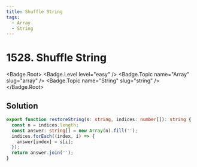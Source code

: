 ```yaml
---
title: Shuffle String
tags:
  - Array
  - String
---
```


# 1528. Shuffle String

<Badge.Root>
  <Badge.Level level="easy" />
  <Badge.Topic name="Array" slug="array" />
  <Badge.Topic name="String" slug="string" />
</Badge.Root>

## Solution

```typescript filename="solution.ts" copy
export function restoreString(s: string, indices: number[]): string {
  const n = indices.length;
  const answer: string[] = new Array(n).fill('');
  indices.forEach((index, i) => {
    answer[index] = s[i];
  });
  return answer.join('');
}
```

<ProblemLink
  codingSite="leetcode"
  href="https://leetcode.com/problems/shuffle-string"
  title="Shuffle String"
/>
